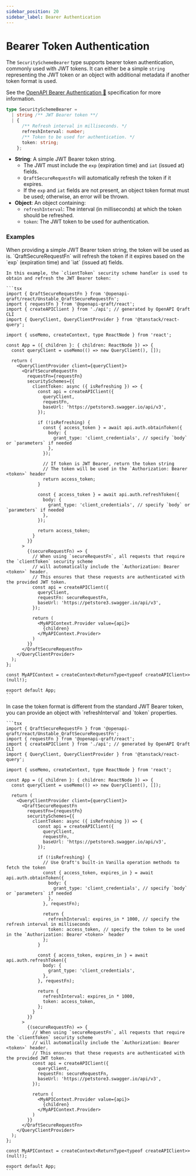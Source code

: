 ```yaml
---
sidebar_position: 20
sidebar_label: Bearer Authentication
---
```



# Bearer Token Authentication

The `SecuritySchemeBearer` type supports bearer token authentication, commonly used with JWT tokens. It can either be
a simple `string` representing the JWT token or an object with additional metadata if another token format is used.

See the [OpenAPI Bearer Authentication 🔗](https://swagger.io/docs/specification/authentication/bearer-authentication/) specification for more information.

```ts
type SecuritySchemeBearer =
  | string /** JWT Bearer token **/
  | {
      /** Refresh interval in milliseconds. */
      refreshInterval: number;
      /** Token to be used for authentication. */
      token: string;
    };
```

- **String**: A simple JWT Bearer token string.
  - The JWT must include the `exp` (expiration time) and `iat` (issued at) fields.
  - `QraftSecureRequestFn` will automatically refresh the token if it expires.
  - If the `exp` and `iat` fields are not present, an object token format must be used; otherwise, an error will be thrown.
- **Object**: An object containing:
  - `refreshInterval`: The interval (in milliseconds) at which the token should be refreshed.
  - `token`: The JWT token to be used for authentication.

### Examples

<Tabs>
  <TabItem value="jwt-bearer" label="JWT Bearer" default>
    When providing a simple JWT Bearer token string, the token will be used as is. `QraftSecureRequestFn` will refresh
    the token if it expires based on the `exp` (expiration time) and `iat` (issued at) fields.

    In this example, the `clientToken` security scheme handler is used to obtain and refresh the JWT Bearer token:

    ```tsx
    import { QraftSecureRequestFn } from '@openapi-qraft/react/Unstable_QraftSecureRequestFn';
    import { requestFn } from '@openapi-qraft/react';
    import { createAPIClient } from './api'; // generated by OpenAPI Qraft CLI
    import { QueryClient, QueryClientProvider } from '@tanstack/react-query';

    import { useMemo, createContext, type ReactNode } from 'react';

    const App = ({ children }: { children: ReactNode }) => {
      const queryClient = useMemo(() => new QueryClient(), []);

      return (
        <QueryClientProvider client={queryClient}>
          <QraftSecureRequestFn
            requestFn={requestFn}
            securitySchemes={{
              clientToken: async ({ isRefreshing }) => {
                const api = createAPIClient({
                  queryClient,
                  requestFn,
                  baseUrl: 'https://petstore3.swagger.io/api/v3',
                });

                if (!isRefreshing) {
                  const { access_token } = await api.auth.obtainToken({
                    body: {
                      grant_type: 'client_credentials', // specify `body` or `parameters` if needed
                    },
                  });

                  // If token is JWT Bearer, return the token string
                  // The token will be used in the `Authorization: Bearer <token>` header
                  return access_token;
                }

                const { access_token } = await api.auth.refreshToken({
                  body: {
                    grant_type: 'client_credentials', // specify `body` or `parameters` if needed
                  },
                });

                return access_token;
              }
            }}
          >
            {(secureRequestFn) => {
              // When using `secureRequestFn`, all requests that require the `clientToken` security scheme
              // will automatically include the `Authorization: Bearer <token>` header.
              // This ensures that these requests are authenticated with the provided JWT token.
              const api = createAPIClient({
                queryClient,
                requestFn: secureRequestFn,
                baseUrl: 'https://petstore3.swagger.io/api/v3',
              });

              return (
                <MyAPIContext.Provider value={api}>
                  {children}
                </MyAPIContext.Provider>
              )
            }}
          </QraftSecureRequestFn>
        </QueryClientProvider>
      );
    };

    const MyAPIContext = createContext<ReturnType<typeof createAPIClient>>(null!);

    export default App;
    ```
  </TabItem>
  <TabItem value="custom-token" label="Custom Token">
    In case the token format is different from the standard JWT Bearer token, you can provide an object with
    `refreshInterval` and `token` properties.

    ```tsx
    import { QraftSecureRequestFn } from '@openapi-qraft/react/Unstable_QraftSecureRequestFn';
    import { requestFn } from '@openapi-qraft/react';
    import { createAPIClient } from './api'; // generated by OpenAPI Qraft CLI
    import { QueryClient, QueryClientProvider } from '@tanstack/react-query';

    import { useMemo, createContext, type ReactNode } from 'react';

    const App = ({ children }: { children: ReactNode }) => {
      const queryClient = useMemo(() => new QueryClient(), []);

      return (
        <QueryClientProvider client={queryClient}>
          <QraftSecureRequestFn
            requestFn={requestFn}
            securitySchemes={{
              clientToken: async ({ isRefreshing }) => {
                const api = createAPIClient({
                  queryClient,
                  requestFn,
                  baseUrl: 'https://petstore3.swagger.io/api/v3',
                });

                if (!isRefreshing) {
                  // Use Qraft's built-in Vanilla operation methods to fetch the token
                  const { access_token, expires_in } = await api.auth.obtainToken({
                    body: {
                      grant_type: 'client_credentials', // specify `body` or `parameters` if needed
                    },
                  }, requestFn);

                  return {
                    refreshInterval: expires_in * 1000, // specify the refresh interval in milliseconds
                    token: access_token, // specify the token to be used in the `Authorization: Bearer <token>` header
                  };
                }

                const { access_token, expires_in } = await api.auth.refreshToken({
                  body: {
                    grant_type: 'client_credentials',
                  },
                }, requestFn);

                return {
                  refreshInterval: expires_in * 1000,
                  token: access_token,
                };
              }
            }}
          >
            {(secureRequestFn) => {
              // When using `secureRequestFn`, all requests that require the `clientToken` security scheme
              // will automatically include the `Authorization: Bearer <token>` header.
              // This ensures that these requests are authenticated with the provided JWT token.
              const api = createAPIClient({
                queryClient,
                requestFn: secureRequestFn,
                baseUrl: 'https://petstore3.swagger.io/api/v3',
              });

              return (
                <MyAPIContext.Provider value={api}>
                  {children}
                </MyAPIContext.Provider>
              )
            }}
          </QraftSecureRequestFn>
        </QueryClientProvider>
      );
    };

    const MyAPIContext = createContext<ReturnType<typeof createAPIClient>>(null!);

    export default App;
    ```
  </TabItem>
</Tabs>

